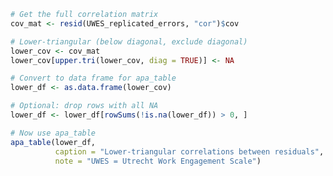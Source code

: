 
```r
# Get the full correlation matrix
cov_mat <- resid(UWES_replicated_errors, "cor")$cov

# Lower-triangular (below diagonal, exclude diagonal)
lower_cov <- cov_mat
lower_cov[upper.tri(lower_cov, diag = TRUE)] <- NA

# Convert to data frame for apa_table
lower_df <- as.data.frame(lower_cov)

# Optional: drop rows with all NA
lower_df <- lower_df[rowSums(!is.na(lower_df)) > 0, ]

# Now use apa_table
apa_table(lower_df,
          caption = "Lower-triangular correlations between residuals",
          note = "UWES = Utrecht Work Engagement Scale")
```

